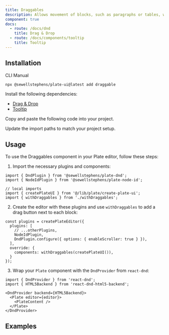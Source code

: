 ```yaml
---
title: Draggables
description: Allows movement of blocks, such as paragraphs or tables, within the editor.
component: true
docs:
  - route: /docs/dnd
    title: Drag & Drop
  - route: /docs/components/tooltip
    title: Tooltip
---
```


<ComponentPreview name="playground-demo" id="dnd" />

## Installation

<Tabs defaultValue="cli">

<TabsList>
<TabsTrigger value="cli">CLI</TabsTrigger>
<TabsTrigger value="manual">Manual</TabsTrigger>
</TabsList>
<TabsContent value="cli">

```bash
npx @sewellstephens/plate-ui@latest add draggable
```

</TabsContent>

<TabsContent value="manual">

<Steps>

<Step>

Install the following dependencies:

- [Drag & Drop](/docs/dnd)
- [Tooltip](/docs/components/tooltip)

</Step>

<Step>

Copy and paste the following code into your project.

</Step>

<ComponentSource name="draggable" />
<ComponentSource name="with-draggables" />

<Step>

Update the import paths to match your project setup.

</Step>

</Steps>

</TabsContent>

</Tabs>

## Usage

To use the Draggables component in your Plate editor, follow these steps:

1. Import the necessary plugins and components:

```tsx
import { DndPlugin } from '@sewellstephens/plate-dnd';
import { NodeIdPlugin } from '@sewellstephens/plate-node-id';

// local imports
import { createPlateUI } from '@/lib/plate/create-plate-ui';
import { withDraggables } from './withDraggables';
```

2. Create the editor with these plugins and use `withDraggables` to add a drag button next to each block:

```tsx
const plugins = createPlateEditor({
  plugins: [
    // ...otherPlugins,
    NodeIdPlugin,
    DndPlugin.configure({ options: { enableScroller: true } }),
  ],
  override: {
    components: withDraggables(createPlateUI()),
  }
});
```

3. Wrap your `Plate` component with the `DndProvider` from `react-dnd`:

```tsx
import { DndProvider } from 'react-dnd';
import { HTML5Backend } from 'react-dnd-html5-backend';

<DndProvider backend={HTML5Backend}>
  <Plate editor={editor}>
    <PlateContent />
  </Plate>
</DndProvider>
```

## Examples

<ComponentSource src="../../templates/plate-playground-template/src/lib/plate/plate-plugins.ts" />